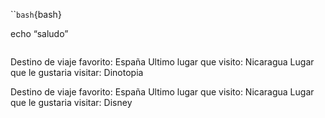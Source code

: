 ````bash
``{bash}

echo "saludo"
```
```
Destino de viaje favorito: España
Ultimo lugar que visito: Nicaragua
Lugar que le gustaria visitar: Dinotopia

Destino de viaje favorito: España
Ultimo lugar que visito: Nicaragua
Lugar que le gustaria visitar: Disney
